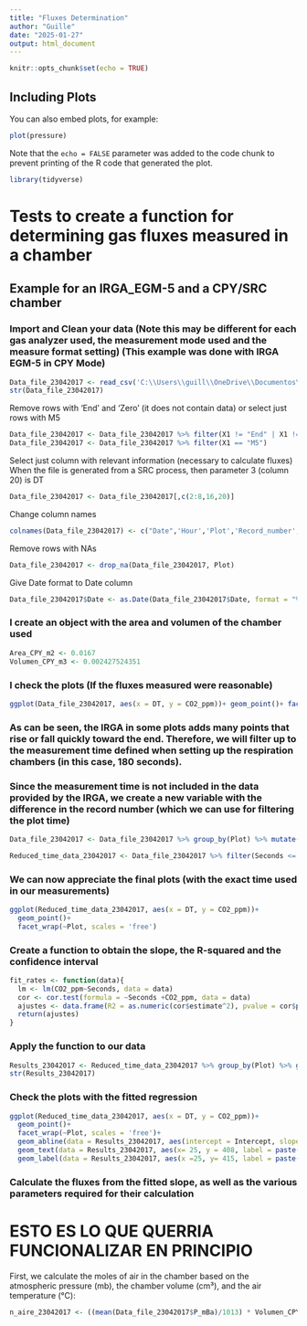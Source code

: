 ```yaml
---
title: "Fluxes Determination"
author: "Guille"
date: "2025-01-27"
output: html_document
---
```


```r
knitr::opts_chunk$set(echo = TRUE)

```

## Including Plots

You can also embed plots, for example:

```r
plot(pressure)
```

Note that the `echo = FALSE` parameter was added to the code chunk to prevent printing of the R code that generated the plot.

```r
library(tidyverse)
```

# Tests to create a function for determining gas fluxes measured in a chamber

## Example for an IRGA_EGM-5 and a CPY/SRC chamber

### Import and Clean your data (Note this may be different for each gas analyzer used, the measurement mode used and the measure format setting) (This example was done with IRGA EGM-5 in CPY Mode)

```r
Data_file_23042017 <- read_csv('C:\\Users\\guill\\OneDrive\\Documentos\\R\\Datos_FP\\23042017.TXT', skip = 2, col_names = FALSE, comment= 'Start')
str(Data_file_23042017)

```

Remove rows with 'End' and 'Zero' (it does not contain data) or select just rows with M5

```r

Data_file_23042017 <- Data_file_23042017 %>% filter(X1 != "End" | X1 != "Zero")
Data_file_23042017 <- Data_file_23042017 %>% filter(X1 == "M5")
```

Select just column with relevant information (necessary to calculate fluxes) When the file is generated from a SRC process, then parameter 3 (column 20) is DT

```r

Data_file_23042017 <- Data_file_23042017[,c(2:8,16,20)]
```

Change column names

```r
colnames(Data_file_23042017) <- c("Date",'Hour','Plot','Record_number','CO2_ppm','P_mBa','Flow',"T_aire", "DT")
```

Remove rows with NAs

```r
Data_file_23042017 <- drop_na(Data_file_23042017, Plot)
```

Give Date format to Date column

```r
Data_file_23042017$Date <- as.Date(Data_file_23042017$Date, format = "%d/%m/%Y")
```

### I create an object with the area and volumen of the chamber used

```r
Area_CPY_m2 <- 0.0167
Volumen_CPY_m3 <- 0.002427524351
```

### I check the plots (If the fluxes measured were reasonable)

```r
ggplot(Data_file_23042017, aes(x = DT, y = CO2_ppm))+ geom_point()+ facet_wrap(~Plot, scales = 'free')
```

### As can be seen, the IRGA in some plots adds many points that rise or fall quickly toward the end. Therefore, we will filter up to the measurement time defined when setting up the respiration chambers (in this case, 180 seconds).

### Since the measurement time is not included in the data provided by the IRGA, we create a new variable with the difference in the record number (which we can use for filtering the plot time)

```r
Data_file_23042017 <- Data_file_23042017 %>% group_by(Plot) %>% mutate(Seconds = Record_number-first(Record_number))

Reduced_time_data_23042017 <- Data_file_23042017 %>% filter(Seconds <= 180)
```

### We can now appreciate the final plots (with the exact time used in our measurements)

```r
ggplot(Reduced_time_data_23042017, aes(x = DT, y = CO2_ppm))+
  geom_point()+
  facet_wrap(~Plot, scales = 'free')
```

### Create a function to obtain the slope, the R-squared and the confidence interval

```r
fit_rates <- function(data){
  lm <- lm(CO2_ppm~Seconds, data = data)
  cor <- cor.test(formula = ~Seconds +CO2_ppm, data = data)
  ajustes <- data.frame(R2 = as.numeric(cor$estimate^2), pvalue = cor$p.value, slope = as.numeric(lm$coefficients[2]), Intercept = as.numeric(lm$coefficients[1]), n = nrow(data), Conf_2.5 = confint(lm)[2,1], Conf_97.5 = confint(lm)[2,2])
  return(ajustes)
}
```

### Apply the function to our data

```r
Results_23042017 <- Reduced_time_data_23042017 %>% group_by(Plot) %>% group_modify(~fit_rates(data=.x))
str(Results_23042017)
```

### Check the plots with the fitted regression

```r
ggplot(Reduced_time_data_23042017, aes(x = DT, y = CO2_ppm))+
  geom_point()+
  facet_wrap(~Plot, scales = 'free')+
  geom_abline(data = Results_23042017, aes(intercept = Intercept, slope = slope), color = "red")+
  geom_text(data = Results_23042017, aes(x= 25, y = 408, label = paste("R2 =", round(R2, 2))), size = 3)+
  geom_label(data = Results_23042017, aes(x =25, y= 415, label = paste("Slp=", round(slope, 4))), size =3)
```

### Calculate the fluxes from the fitted slope, as well as the various parameters required for their calculation

# **ESTO ES LO QUE QUERRIA FUNCIONALIZAR EN PRINCIPIO**

First, we calculate the moles of air in the chamber based on the atmospheric pressure (mb), the chamber volume (cm³), and the air temperature (°C):

```r
n_aire_23042017 <- ((mean(Data_file_23042017$P_mBa)/1013) * Volumen_CPY_m3) / (8.205746e-5 * (mean(Data_file_23042017$T_aire + 273)))
```
